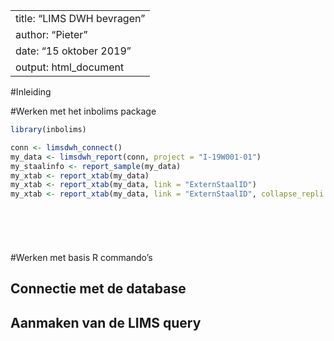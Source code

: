 
---
title: "LIMS DWH bevragen"
author: "Pieter"
date: "15 oktober 2019"
output: html_document
---

#Inleiding

#Werken met het inbolims package

```r
library(inbolims)

conn <- limsdwh_connect()
my_data <- limsdwh_report(conn, project = "I-19W001-01")
my_staalinfo <- report_sample(my_data)
my_xtab <- report_xtab(my_data)
my_xtab <- report_xtab(my_data, link = "ExternStaalID")
my_xtab <- report_xtab(my_data, link = "ExternStaalID", collapse_repli = "avg")

 





```

#Werken met basis R commando's

## Connectie met de database

## Aanmaken van de LIMS query

